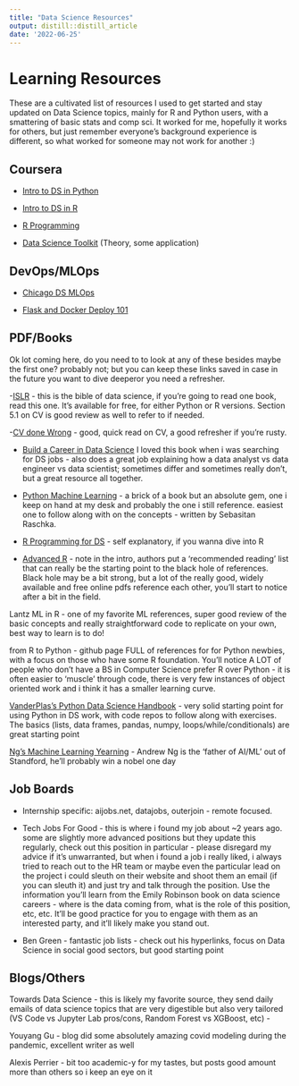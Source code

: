 ```yaml
---
title: "Data Science Resources"
output: distill::distill_article
date: '2022-06-25'
---
```




# Learning Resources

These are a cultivated list of resources I used to get started and stay updated on Data Science topics, mainly for R and Python users, with a smattering of basic stats and comp sci. It worked for me, hopefully it works for others, but just remember everyone's background experience is different, so what worked for someone may not work for another :)  

## Coursera 

- [Intro to DS in Python](https://www.coursera.org/learn/python-data-analysis)

- [Intro to DS in R](https://www.coursera.org/specializations/data-science-foundations-r)

- [R Programming](https://www.coursera.org/learn/r-programming)

- [Data Science Toolkit](https://www.coursera.org/learn/data-scientists-tools) (Theory, some application)

## DevOps/MLOps

- [Chicago DS MLOps](https://chicagodatascience.github.io/MLOps/lecture3/)

- [Flask and Docker Deploy 101](https://www.youtube.com/live/KTd2a1QKlwo)

## PDF/Books 

Ok lot coming here, do you need to to look at any of these besides maybe the first one? probably not; but you can keep these links saved in case in the future you want to dive deeperor you need a refresher. 

-[ISLR](https://www.statlearning.com/) - this is the bible of data science, if you're going to read one book, read this one. It's available for free, for either Python or R versions. Section 5.1 on CV is good review as well to refer to if needed. 

-[CV done Wrong](https://github.com/mottalrd/cross-validation-done-wrong/blob/master/Cross%20Validation%20done%20wrong.ipynb) - good, quick read on CV, a good refresher if you're rusty.

- [Build a Career in Data Science](https://www.amazon.com/Build-Career-Science-Jacqueline-Nolis/dp/1617296244#:~:text=Build%20a%20Career%20in%20Data%20Science%20is%20your%20guide%20to,resume%20and%20ace%20your%20interviews.) I loved this book when i was searching for DS jobs - also does a great job explaining how a data analyst vs data engineer vs data scientist; sometimes differ and sometimes really don't, but a great resource all together. 

- [Python Machine Learning](https://www.amazon.com/Python-Machine-Learning-scikit-learn-TensorFlow/dp/1789955750/ref=asc_df_1789955750/?tag=hyprod-20&linkCode=df0&hvadid=393806041348&hvpos=&hvnetw=g&hvrand=14360468270233988963&hvpone=&hvptwo=&hvqmt=&hvdev=c&hvdvcmdl=&hvlocint=&hvlocphy=9006093&hvtargid=pla-849711952499&psc=1&tag=&ref=&adgrpid=81158899385&hvpone=&hvptwo=&hvadid=393806041348&hvpos=&hvnetw=g&hvrand=14360468270233988963&hvqmt=&hvdev=c&hvdvcmdl=&hvlocint=&hvlocphy=9006093&hvtargid=pla-849711952499) - a brick of a book but an absolute gem, one i keep on hand at my desk and probably the one i still reference. easiest one to follow along with on the concepts - written by Sebasitan Raschka. 

- [R Programming for DS](https://www.cs.upc.edu/~robert/teaching/estadistica/rprogramming.pdf) - self explanatory, if you wanna dive into R

- [Advanced R](http://adv-r.had.co.nz/Introduction.html) - note in the intro, authors put a 'recommended reading' list that can really be the starting point to the black hole of references. Black hole may be a bit strong, but a lot of the really good, widely available and free online pdfs reference each other, you'll start to notice after a bit in the field. 

Lantz ML in R - one of my favorite ML references, super good review of the basic concepts and really straightforward code to replicate on your own, best way to learn is to do! 

from R to Python - github page FULL of references for for Python newbies, with a focus on those who have some R foundation. You'll notice A LOT of people who don't have a BS in Computer Science prefer R over Python - it is often easier to 'muscle' through code, there is very few instances of object oriented work and i think it has a smaller learning curve. 

[VanderPlas's Python Data Science Handbook](https://jakevdp.github.io/PythonDataScienceHandbook/) - very solid starting point for using Python in DS work, with code repos to follow along with exercises. The basics (lists, data frames, pandas, numpy, loops/while/conditionals) are great starting point  

[Ng's Machine Learning Yearning](https://nessie.ilab.sztaki.hu/~kornai/2020/AdvancedMachineLearning/Ng_MachineLearningYearning.pdf) - Andrew Ng is the 'father of AI/ML' out of Standford, he'll probably win a nobel one day

## Job Boards

- Internship specific: aijobs.net, datajobs, outerjoin - remote focused. 

- Tech Jobs For Good - this is where i found my job about ~2 years ago. some are slightly  more advanced positions but they update this regularly, check out this position in particular - please disregard my advice if it's unwarranted, but when i found a job i really liked, i always tried to reach out to the HR team or maybe even the particular lead on the project i could sleuth on their website and shoot them an email (if you can sleuth it) and just try and talk through the position. Use the information you'll learn from the Emily Robinson book on data science careers - where is the data coming from, what is the role of this position, etc, etc. It'll be good practice for you to engage with them as an interested party, and it'll likely make you stand out. 

- Ben Green - fantastic job lists - check out his hyperlinks, focus on Data Science in social good sectors, but good starting point

## Blogs/Others
Towards Data Science - this is likely my favorite source, they send daily emails of data science topics that are very digestible but also very tailored (VS Code vs Jupyter Lab pros/cons, Random Forest vs XGBoost, etc) - 

Youyang Gu - blog did some absolutely amazing covid modeling during the pandemic, excellent writer as well

Alexis Perrier -  bit too academic-y for my tastes, but posts good amount more than others so i keep an eye on it